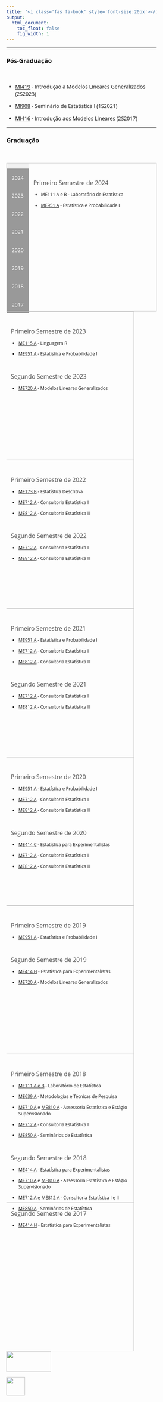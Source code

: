 ```yaml
---
title: "<i class='fas fa-book' style='font-size:20px'></i> Ensino"
output:
  html_document:
    toc_float: false
    fig_width: 1
---
```


<style>
* {box-sizing: border-box}
body {font-family: Open Sans;}

h3a { /* Header 3*/
    font-size: 16px;
    color: #4d4d4d;
}

/* Style the tab */
.tab {
  float: left;
  border: 1px solid #ccc;
  background-color: #f1f1f1;
  width: 15%;
  height: 398px;
}

/* Style the buttons inside the tab */
.tab button {
  display: block;
  background-color: #999999;
  color: white;
  padding: 14.8px 8px;
  width: 100%;
  border: none;
  outline: none;
  text-align: center;
  cursor: pointer;
  transition: 0.3s;
  font-size: 14px;
  font-family: 'Open Sans';
  font-style: normal;
}

/* Change background color of buttons on hover */
.tab button:hover {
  background-color: #777;
}

/* Create an active/current "tab button" class */
.tab button.active {
  background-color: DarkRed;
}

/* Style the tab content */
.tabcontent {
  float: left;
  padding: 0px 12px;
  border: 1px solid #ccc;
  width: 85%;
  border-left: none;
  height: 398px;
  font-size: 12px;
  font-family: 'Open Sans';
  font-style: normal;
}
</style>

----

### Pós-Graduação
<p class="ptitle"> \ </p>

- [MI419](Disciplinas/2S2023_ME720.pdf) - Introdução a Modelos Lineares Generalizados (2S2023)
</br>

- [MI908](Disciplinas/1S2021_MI908.pdf) - Seminário de Estatística I (1S2021)
</br>

- [MI416](Disciplinas/2S2017_MI416.pdf) - Introdução aos Modelos Lineares (2S2017)
</br>

----

### Graduação
<p class="ptitle"> \ </p>

<div class="tab">
  <button class="tablinks" onclick="openE(event, '2024')" id="defaultOpen">2024</button>
  <button class="tablinks" onclick="openE(event, '2023')" >2023</button>
  <button class="tablinks" onclick="openE(event, '2022')" >2022</button>
  <button class="tablinks" onclick="openE(event, '2021')" >2021</button>
  <button class="tablinks" onclick="openE(event, '2020')" >2020</button>
  <button class="tablinks" onclick="openE(event, '2019')" >2019</button>
  <button class="tablinks" onclick="openE(event, '2018')" >2018</button>
  <button class="tablinks" onclick="openE(event, '2017')" >2017</button>
</div>

<div id="2024" class="tabcontent">
</br>

<h3a>Primeiro Semestre de 2024</h3a>
<p> 

- ME111 A e B - Laboratório de Estatística
</br>

- [ME951 A](me951_1S2024.html) - Estatística e Probabilidade I

</br>

</div>

<div id="2023" class="tabcontent">
</br>

<h3a>Primeiro Semestre de 2023</h3a>
<p> 

- [ME115 A](Disciplinas/1S2023_ME115.pdf) - Linguagem R
</br>

- [ME951 A](Disciplinas/1S2023_ME951.pdf) - Estatística e Probabilidade I

</br>

<h3a>Segundo Semestre de 2023</h3a>

- [ME720 A](Disciplinas/2S2023_ME720.pdf) -  Modelos Lineares Generalizados
</br>

</div>

<div id="2022" class="tabcontent">
</br>

<h3a>Primeiro Semestre de 2022</h3a>
<p> 

- [ME173 B](Disciplinas/1S2022_ME173.pdf) - Estatística Descritiva
</br>

- [ME712 A](Disciplinas/1S2022_ME712_812.pdf) -  Consultoria Estatística I
</br>

- [ME812 A](Disciplinas/1S2022_ME712_812.pdf) -  Consultoria Estatística II

</br>

<h3a>Segundo Semestre de 2022</h3a>

- [ME712 A](Disciplinas/2S2022_ME712_812.pdf) -  Consultoria Estatística I
</br>

- [ME812 A](Disciplinas/2S2022_ME712_812.pdf) -  Consultoria Estatística II

</div>

<div id="2021" class="tabcontent">
</br>

<h3a>Primeiro Semestre de 2021</h3a>
<p>

- [ME951 A](Disciplinas/1S2021_ME951.pdf) - Estatística e Probabilidade I
</br>

- [ME712 A](Disciplinas/1S2021_ME712_812.pdf) -  Consultoria Estatística I
</br>

- [ME812 A](Disciplinas/1S2021_ME712_812.pdf) -  Consultoria Estatística II

</br>

<h3a>Segundo Semestre de 2021</h3a>

- [ME712 A](Disciplinas/2S2021_ME712_812.pdf) -  Consultoria Estatística I
</br>

- [ME812 A](Disciplinas/2S2021_ME712_812.pdf) -  Consultoria Estatística II

</div>

<div id="2020" class="tabcontent">
</br>

<h3a>Primeiro Semestre de 2020</h3a>
<p>

- [ME951 A](Disciplinas/1S2020_ME951.pdf) - Estatística e Probabilidade I
</br>

- [ME712 A](Disciplinas/1S2020_ME712_812.pdf) -  Consultoria Estatística I
</br>

- [ME812 A](Disciplinas/1S2020_ME712_812.pdf) -  Consultoria Estatística II

</br>

<h3a>Segundo Semestre de 2020</h3a>

- [ME414 C](Disciplinas/2S2020_ME414.pdf)  - Estatística para Experimentalistas 
</br>

- [ME712 A](Disciplinas/2S2020_ME712_812.pdf) -  Consultoria Estatística I
</br>

- [ME812 A](Disciplinas/2S2020_ME712_812.pdf) -  Consultoria Estatística II

</div>

<div id="2019" class="tabcontent">
</br>

<h3a>Primeiro Semestre de 2019</h3a>
<p>

- [ME951 A](Disciplinas/1S2019_ME951.pdf) - Estatística e Probabilidade I

</br>

<h3a>Segundo Semestre de 2019</h3a>

- [ME414 H](Disciplinas/2S2019_ME414.pdf) - Estatística para Experimentalistas
</br>

- [ME720 A](Disciplinas/2S2019_ME720.pdf) -  Modelos Lineares Generalizados

</div>

<div id="2018" class="tabcontent">

</br>

<h3a>Primeiro Semestre de 2018</h3a>
<p>

- [ME111 A e B](Disciplinas/1S2018_ME111.pdf) - Laboratório de Estatística
</br>

- [ME639 A](Disciplinas/1S2018_ME639.pdf) -  Metodologias e Técnicas de Pesquisa
</br>

- [ME710 A](Disciplinas/1S2018_ME710.pdf) e [ME810 A](Disciplinas/1S2018_ME810.pdf) - Assessoria Estatística e Estágio Supervisionado
</br>

- [ME712 A](Disciplinas/1S2018_ME712.pdf) -  Consultoria Estatística I
</br>

- [ME850 A](Disciplinas/1S2018_ME850.pdf) - Seminários de Estatística

</br>

<h3a>Segundo Semestre de 2018</h3a>

- [ME414 A](Disciplinas/2S2018_ME414.pdf) - Estatística para Experimentalistas
</br>

- [ME710 A](Disciplinas/2S2018_ME710.pdf) e [ME810 A](Disciplinas/2S2018_ME810.pdf) - Assessoria Estatística e Estágio Supervisionado
</br>

- [ME712 A ](Disciplinas/2S2018_ME712_812.pdf) e [ME812 A](Disciplinas/2S2018_ME712_812.pdf) -  Consultoria Estatística I e II
</br>

- [ME850 A](Disciplinas/2S2018_ME850.pdf) - Seminários de Estatística

</div>

<div id="2017" class="tabcontent">
</br>
<h3a>Segundo Semestre de 2017</h3a>
<p>

- [ME414 H](Disciplinas/2S2017_ME414.pdf) - Estatística para Experimentalistas


</div>

<script>
function openE(evt, cityName) {
  var i, tabcontent, tablinks;
  tabcontent = document.getElementsByClassName("tabcontent");
  for (i = 0; i < tabcontent.length; i++) {
    tabcontent[i].style.display = "none";
  }
  tablinks = document.getElementsByClassName("tablinks");
  for (i = 0; i < tablinks.length; i++) {
    tablinks[i].className = tablinks[i].className.replace(" active", "");
  }
  document.getElementById(cityName).style.display = "block";
  evt.currentTarget.className += " active";
}

// Get the element with id="defaultOpen" and click on it
document.getElementById("defaultOpen").click();
</script>

\ 

</br>

<!-- ----------------------------------------- -->
<p class="outset"></p>
<div id="footer">
<p>
<div class="column-f1">
<img src="imagens/logo-unicamp1.png" width="120" height="55">
</div>
<div class="column-f2">
<img src="imagens/logoimecc.png" width="50" height="50">
</div>
</p>
</div>
